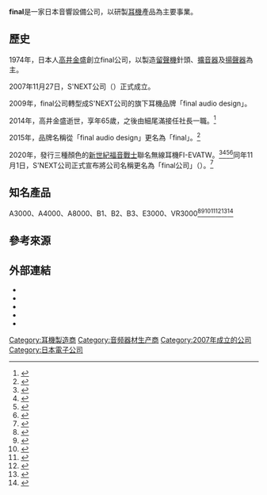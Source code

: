 {{Infobox company 
| name             = final
| former_name      = S'NEXT
| type             = [[上市公司|上市公司]]
| local_code_name  = JP
| local_code       = 4010701019994
| foundation       = 2007年11月27日（S'NEXT）<br>2020年11月1日（final）
| key_people       = [[細尾滿|細尾滿]]（代表董事、社長）
| location         = {{JPN}} 〒212-0057<br />[[神奈川縣|神奈川縣]][[川崎市|川崎市]][[幸區|幸區]][[北加瀨|北加瀨]]3-12-7
| industry         = [[音響|音響]]
| products         = 耳機
}}
'''final'''是一家日本音響設備公司，以研製[[耳機|耳機]]產品為主要事業。

==歷史==
1974年，日本人[[高井金盛|高井金盛]]創立final公司，以製造[[留聲機|留聲機]]針頭、[[擴音器|擴音器]]及[[揚聲器|揚聲器]]為主。

2007年11月27日，S'NEXT公司（{{lang|ja|S'NEXT株式会社}}）正式成立。

2009年，final公司轉型成S'NEXT公司的旗下耳機品牌「final audio design」。

2014年，高井金盛逝世，享年65歲，之後由細尾滿接任社長一職。<ref>{{cite web |title=弊社代表取締役社長 高井 金盛　逝去のお知らせ |url=http://final-audio-design.com/archives/2768 |website=final audio design |archiveurl=https://web.archive.org/web/20140614204855/http://final-audio-design.com/archives/2768 |archivedate=2014-06-14 |date=2014-06-10}}</ref>

2015年，品牌名稱從「final audio design」更名為「final」。<ref>{{cite web|title=final audio designがブランド名を「final」に変更。型番や価格も改定へ|url=https://www.phileweb.com/news/audio/201505/27/15949.html|date=2015-05-27|author1=小澤麻実|website=PHILE WEB|access-date=2021-03-15|archive-date=2016-07-21|archive-url=https://web.archive.org/web/20160721093047/http://www.phileweb.com/news/audio/201505/27/15949.html}}</ref>

2020年，發行三種顏色的[[新世紀福音戰士|新世紀福音戰士]]聯名無線耳機FI-EVATW。<ref>{{cite news|author1=鍾世傑|title=福音戰士EVA 新劇場版 × final 聯乘真無線耳機 三色一舉公開|url=https://www.hk01.com/%E6%95%B8%E7%A2%BC%E7%94%9F%E6%B4%BB/465262/|agency=香港01|date=2020-04-24}}</ref><ref>{{cite web|title=エヴァンゲリオンとfinalが、完全ワイヤレスでコラボ|url=https://ascii.jp/elem/000/004/011/4011204/|date=2020-04-28|website=ASCII|access-date=2021-03-15|archive-date=2020-11-18|archive-url=https://web.archive.org/web/20201118225613/https://ascii.jp/elem/000/004/011/4011204/}}</ref><ref>{{cite news|title=『エヴァ』×“final”コラボワイヤレスイヤホンが発売。初号機、2号機、Mark.06の3モデルで登場！|url=https://www.famitsu.com/news/202007/27202925.html|work=Fami通|date=2020-07-27|accessdate=2021-03-15|archive-date=2020-10-18|archive-url=https://web.archive.org/web/20201018124348/https://www.famitsu.com/news/202007/27202925.html}}</ref><ref>{{cite news|author1=庄司亮一|title=final×エヴァコラボの完全ワイヤレスに、葛城ミサトがしゃべる「ネルフモデル」|url=https://news.mynavi.jp/article/20201225-1610254/|agency=マイナビニュース|date=2020-12-25|accessdate=2021-03-15|archive-date=2020-12-25|archive-url=https://web.archive.org/web/20201225094530/https://news.mynavi.jp/article/20201225-1610254/}}</ref>同年11月1日，S'NEXT公司正式宣布將公司名稱更名為「final公司」（{{lang|ja|株式会社final}}）。<ref>{{cite web |author1=押野由宇 |title=S'NEXTが「株式会社final」へ社名変更。社名とメインブランド名を統一 |url=https://www.phileweb.com/news/d-av/202010/30/51442.html |website=PHILE WEB |date=2020-10-30 |access-date=2021-03-15 |archive-date=2021-03-01 |archive-url=https://web.archive.org/web/20210301212752/https://www.phileweb.com/news/d-av/202010/30/51442.html }}</ref>

==知名產品==
A3000、A4000、A8000、B1、B2、B3、E3000、VR3000<ref>{{cite news |author1=胡劍威 |title=final全新B系列發燒級IEM耳機　型格金屬質感第一手試聽報告 |url=https://www.hk01.com/%E6%95%B8%E7%A2%BC%E7%94%9F%E6%B4%BB/342915/ |agency=香港01 |date=2019-06-22}}</ref><ref>{{cite news |author1=胡劍威 |title=final A8000實測日本創新技術　一個純鈹單元可造出多重層次感 |url=https://www.hk01.com/%E6%95%B8%E7%A2%BC%E7%94%9F%E6%B4%BB/406974/ |agency=香港01 |date=2019-12-07}}</ref><ref>{{cite news |author1=Uskompuf |title=Japanese Audio Company final Announces VR3000 Gaming Earphones |url=https://www.techpowerup.com/275555/ |agency=TechPowerUp |date=2020-12-04}}</ref><ref>{{cite news |author1=CNMO |title=外媒：日本音频公司Final宣布将推出VR3000游戏耳机 |url=https://finance.sina.com.cn/tech/2020-12-04/doc-iiznezxs5186073.shtml |agency=新浪网 |date=2020-12-04}}</ref><ref>{{cite news |author1=鍾世傑 |title=Final A3000 A4000有線耳機　5大優點CP值爆燈　神還原萬元級音質 |url=https://www.hk01.com/%E6%95%B8%E7%A2%BC%E7%94%9F%E6%B4%BB/575986/ |agency=香港01 |date=2021-01-22}}</ref><ref>{{cite web |author1=佐々木喜洋 |title=この価格では「ありえない音」をアピール、finalのA4000／A3000の実力は？ |url=https://ascii.jp/elem/000/004/042/4042371/ |website=ASCII |access-date=2021-03-15 |archive-date=2021-02-10 |archive-url=https://web.archive.org/web/20210210220218/https://ascii.jp/elem/000/004/042/4042371/ }}</ref><ref>{{cite web |title=小岩井ことりコラボのオウルテック「KPRO01」が1位に！ ヘッドホン売れ筋ランキング ＜e☆イヤホン＞ |url=https://www.phileweb.com/news/d-av/202103/05/52231.html |website=PHILE WEB |date=2021-03-05 |access-date=2021-03-15 |archive-date=2021-03-08 |archive-url=https://web.archive.org/web/20210308090022/https://www.phileweb.com/news/d-av/202103/05/52231.html }}</ref>

==參考來源==
{{reflist}}

==外部連結==
* {{Official websites|https://snext-final.com/}}
* {{Twitter|final_staff}}
* {{Facebook page|FinalAudioDesign}}
* {{Instagram|final_audio}}
* {{YouTube|channel=UCe9BP4jIGeqFV3cf7ptuIAg|final}}

[[Category:耳機製造商|Category:耳機製造商]]
[[Category:音频器材生产商|Category:音频器材生产商]]
[[Category:2007年成立的公司|Category:2007年成立的公司]]
[[Category:日本電子公司|Category:日本電子公司]]